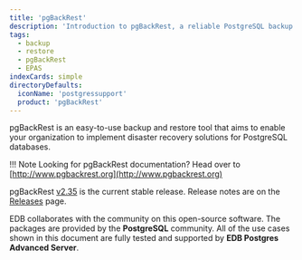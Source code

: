```yaml
---
title: 'pgBackRest'
description: 'Introduction to pgBackRest, a reliable PostgreSQL backup & restore tool'
tags:
  - backup
  - restore
  - pgBackRest
  - EPAS
indexCards: simple
directoryDefaults:
  iconName: 'postgressupport'
  product: 'pgBackRest'
---
```


pgBackRest is an easy-to-use backup and restore tool that aims to enable your organization to implement disaster recovery solutions for PostgreSQL databases. 

!!! Note
    Looking for pgBackRest documentation? Head over to [http://www.pgbackrest.org](http://www.pgbackrest.org)

pgBackRest [v2.35](https://github.com/pgbackrest/pgbackrest/releases/tag/release/2.35) is the current stable release. Release notes are on the [Releases](http://www.pgbackrest.org/release.html) page.

EDB collaborates with the community on this open-source software. The packages are provided by the **PostgreSQL** community. All of the use cases shown in this document are fully tested and supported by **EDB Postgres Advanced Server**.
